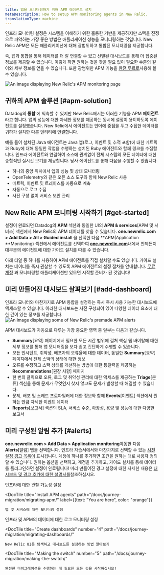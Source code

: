 ```yaml
---
title: 앱을 모니터링하기 위해 APM 에이전트 설치
metaDescription: How to setup APM monitoring agents in New Relic.
translationType: machine
---
```






인프라 모니터링 설정은 시스템을 이해하기 위한 훌륭한 기반을 제공하지만 스택을 진정으로 파악하는 가장 좋은 방법은 애플리케이션 성능을 모니터링하는 것입니다. New Relic APM은 모든 애플리케이션에 대해 광범위하고 통합된 모니터링을 제공합니다.

즉, 앱과 통합을 통해 데이터를 더 잘 연결할 수 있고 선별된 대시보드를 통해 더 집중된 정보를 제공할 수 있습니다. 이렇게 하면 원하는 것을 찾을 필요 없이 필요한 수준의 깊이와 세부 정보를 얻을 수 있습니다. 또한 광범위한 APM 기능을 [완전 무료로](https://newrelic.com/signup)사용해 볼 수 있습니다.

<img
  title="APM overview"
  alt="An image displaying New Relic's APM monitoring page"
  src={journeyAPMDash}
/>

## 귀하의 APM 솔루션 [#apm-solution]

Datadog의 **통합** 에 익숙할 수 있지만 New Relic에서는 이러한 기능을 APM **에이전트**라고 합니다. 앱의 성능에 대한 자세한 정보를 제공하는 동시에 설정이 용이하도록 에이전트를 설정했습니다. New Relic에서 에이전트는 언어에 중점을 두고 수집한 데이터를 귀하가 설치한 다른 엔티티에 연결합니다.

예를 들어 설치된 Java 에이전트는 Java 앱(로그, 이벤트 및 추적 포함)에 대한 메트릭과 Ruby에 대해 동일한 작업을 수행하는 설치된 Ruby 에이전트와 함께 링크를 수집합니다. 인프라 에이전트와 연결하여 소스에 관계없이 전체 시스템의 모든 데이터에 대한 종합적인 실시간 보기를 제공합니다. 당사 에이전트를 통해 다음을 수행할 수 있습니다.

* 하나의 중앙 위치에서 앱의 성능 및 상태 모니터링
* OpenTelemetry와 같은 오픈 소스 도구와 함께 New Relic 사용
* 메트릭, 이벤트 및 트레이스를 자동으로 계측
* 자동으로 로그 수집
* 사전 구성 없이 서비스 보안 관리

## New Relic APM 모니터링 시작하기 [#get-started]

설정이 완료되면 Datadog의 **APM** 섹션과 동일한 UI의 **APM & services**\[APM 및 서비스] 섹션에서 New Relic의 APM 데이터를 찾을 수 있습니다. **one.newrelic.com > Add Data > All > Guided instal**l 을 선택한 다음 **APM(Application **Monitoring) 섹션에서 에이전트를 선택하여 [**one.newrelic.com**](https://one.newrelic.com)내에서 언제든지 대부분의 에이전트에 대한 가이드 설치를 따를 수 있습니다.

아래 타일 중 하나를 사용하여 APM 에이전트를 직접 설치할 수도 있습니다. 가이드 설치는 데이터를 즉시 관찰할 수 있도록 APM 에이전트의 설정 절차를 안내합니다. [무료 계정](https://newrelic.com/signup) 과 모니터링할 애플리케이션만 있으면 시작할 준비가 된 것입니다!

<TechTileGrid>
  <TechTile
    name="Java agent"
    icon="logo-java"
    to="https://one.newrelic.com/nr1-core?state=f378c92c-1d6a-dc90-c26c-0c2ad930959a"
  />

  <TechTile
    name=".NET agent"
    icon="logo-dotnet"
    to="https://one.newrelic.com/nr1-core?state=fcaeee53-614a-4c29-92ee-694e0b128368"
  />

  <TechTile
    name="C agent"
    icon="logo-c"
    to="https://one.newrelic.com/nr1-core?state=4bb150a3-4e8a-0c89-56ba-32e99f6dadce"
  />

  <TechTile
    name="Node.js agent"
    icon="logo-nodejs"
    to="https://one.newrelic.com/nr1-core?state=c872674f-2350-7ec3-125f-a4335255e180"
  />

  <TechTile
    name="Go agent"
    icon="logo-go"
    to="https://one.newrelic.com/nr1-core?state=f310f9fd-96b5-7d5e-045e-b151331293ca"
  />

  <TechTile
    name="PHP agent"
    icon="logo-php"
    to="https://one.newrelic.com/nr1-core?state=77aab820-3aaf-066b-c3fc-2f3437b403a8"
  />

  <TechTile
    name="Python agent"
    icon="logo-python"
    to="https://one.newrelic.com/nr1-core?  state=1ed82004-2854-1a4a-2a91-69302832ccc0"
  />

  <TechTile
    name="Ruby agent"
    icon="logo-ruby"
    to="https://one.newrelic.com/nr1-core?  state=d69143ab-605c-579b-25bf-cc6e5fee5b80"
  />
</TechTileGrid>

## 미리 만들어진 대시보드 살펴보기 [#add-dashboard]

인프라 모니터와 마찬가지로 APM 통합을 설정하는 즉시 즉시 사용 가능한 대시보드에 액세스할 수 있습니다. 이러한 대시보드는 사전 구성되어 있어 다양한 데이터 요소에 대한 깊이 있는 정보를 제공합니다.<img title="Premade alerts" alt="An image displaying some of New Relic's premade APM alerts" src={journeyAPMDash2}/>

APM 대시보드가 자동으로 다루는 가장 중요한 영역 중 일부는 다음과 같습니다.

* **Summary**\[요약] 페이지에서 필요한 모든 시간 범위에 걸쳐 핵심 웹 바이탈에 대한 세부 정보를 통해 앱 모니터링을 보다 쉽고 간단하게 수행할 수 있습니다.
* 모든 인시던트, 취약성, 배포자의 오류율에 대한 데이터, 동일한 **Summary**\[요약] 페이지에서 전체 스택의 상태에 대한 정보
* 오류를 수정하고 스택 상태를 개선하는 방법에 대한 통찰력을 제공하는 **Recommendations**\[권장 사항] 페이지
* 한 번의 클릭으로 오류, 로그 및 취약성 관리에 대한 액세스를 제공하는 **Triage**\[분류] 섹션을 통해 문제가 무엇인지 찾지 않고도 문제가 발생할 때 해결할 수 있습니다.
* 문제, 배포 및 스레드 프로파일러에 대한 정보와 함께 **Events**\[이벤트] 섹션에서 원하는 만큼 자세한 이벤트 데이터
* **Reports**\[보고서] 섹션의 SLA, 서비스 수준, 확장성, 용량 및 성능에 대한 다양한 보고서

## 미리 구성된 알림 추가 [#alerts]

**one.newrelic.com > Add Data > Application monitoring**이동한 다음 **Alerts**\[알림] 탭을 선택합니다. 인프라 자습서에서와 마찬가지로 선택할 수 있는 [사전 설정 경고 목록이](https://one.newrelic.com/marketplace?state=fe696742-816d-5cc7-94d8-b7b453ef3161) 표시됩니다. 계정에 하나를 추가하면 조건을 원하는 대로 사용자 정의할 수 있습니다. 원하는 옵션을 선택하고, 계정을 추가하고, 가이드 설치를 통해 데이터를 플러그인하면 설정이 완료됩니다! 미리 만들어진 경고 설정에 대한 자세한 내용은 [대시보드 및 경고 추가에 대한 설명서를](/docs/journey-migration/migrating-dashboards/)참조하십시오.

<DocTiles numbered>
  <DocTile
    title="Install infrastructure agents"
    path="/docs/journey-migration/migrating-infra/"
  >
    인프라에 대한 관찰 가능성 설정
  </DocTile>

  <DocTile
    title="Install APM agents"
    path="/docs/journey-migration/migrating-apm/"
    label={{text: "You are here", color: "orange"}}
  >
    앱 및 서비스에 대한 모니터링 설정
  </DocTile>
</DocTiles>

<DocTiles>
  <DocTile
    title="Monitor your logs"
    number="3"
    path="/docs/journey-migration/migrating-logs/"
  >
    인프라 및 APM의 데이터에 대한 로그 모니터링 설정
  </DocTile>

  <DocTile
    title="Create dashboards"
    number="4"
    path="/docs/journey-migration/migrating-dashboards/"
  >
    New Relic UI를 탐색하고 대시보드를 설정하는 방법 알아보기
  </DocTile>

  <DocTile
    title="Making the switch"
    number="5"
    path="/docs/journey-migration/making-the-switch/"
  >
    완전한 마이그레이션을 수행하는 데 필요한 모든 것을 시작하십시오!
  </DocTile>
</DocTiles>